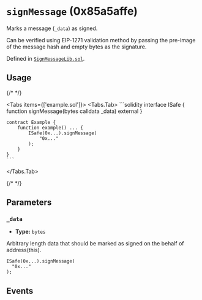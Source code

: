 



# `signMessage` (0x85a5affe)



Marks a message (`_data`) as signed.

Can be verified using EIP-1271 validation method by passing the pre-image of the message hash and empty bytes as the signature.




Defined in [`SignMessageLib.sol`](https://github.com/safe-global/safe-smart-account/tree/v1.4.1/contracts/libraries/SignMessageLib.sol#L22).


## Usage

{/* <!-- vale off --> */}

<Tabs items={['example.sol']}>
  <Tabs.Tab>
    ```solidity
    interface ISafe {
        function signMessage(bytes calldata _data) external
    }

    contract Example {
        function example() ... {
            ISafe(0x...).signMessage(
                "0x..."
            );
        }
    }
    ```
  </Tabs.Tab>
</Tabs>

{/* <!-- vale on --> */}



## Parameters

### `_data`

  - **Type:** `bytes`

  Arbitrary length data that should be marked as signed on the behalf of address(this).

  ```solidity focus=2
  ISafe(0x...).signMessage(
    "0x..."
  );
  ```




## Events

<SignMsg />

